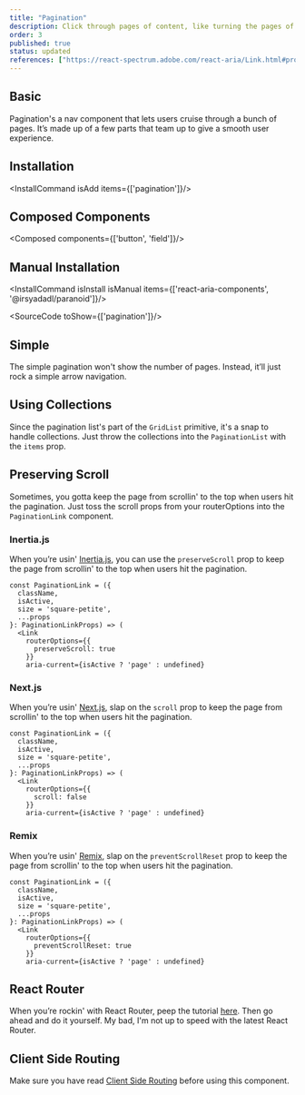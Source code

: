 ```yaml
---
title: "Pagination"
description: Click through pages of content, like turning the pages of a book, controlling the flow of your data presentation.
order: 3
published: true
status: updated
references: ["https://react-spectrum.adobe.com/react-aria/Link.html#props", "https://react-spectrum.adobe.com/react-aria/GridList.html#props"]
---
```



## Basic
Pagination's a nav component that lets users cruise through a bunch of pages. It’s made up of a few parts that team up to give a smooth user experience.
<How isCenter={false} toUse="navigation/pagination-demo" />

## Installation
<InstallCommand isAdd items={['pagination']}/>

## Composed Components
<Composed components={['button', 'field']}/>

## Manual Installation

<InstallCommand isInstall isManual items={['react-aria-components', '@irsyadadl/paranoid']}/>

<SourceCode toShow={['pagination']}/>

## Simple
The simple pagination won't show the number of pages. Instead, it’ll just rock a simple arrow navigation.
<How isCenter={false} toUse="navigation/simple-pagination-demo" />

## Using Collections
Since the pagination list's part of the `GridList` primitive, it's a snap to handle collections. Just throw the collections into the `PaginationList` with the `items` prop.
<How isCenter={false} toUse="navigation/pagination-dynamic-demo" />

## Preserving Scroll
Sometimes, you gotta keep the page from scrollin' to the top when users hit the pagination. Just toss the scroll props from your routerOptions into the `PaginationLink` component.

### Inertia.js
When you’re usin' [Inertia.js](https://inertiajs.com/scroll-management#scroll-preservation), you can use the `preserveScroll` prop to keep the page from scrollin' to the top when users hit the pagination.
```tsx title="ui/pagination.tsx"
const PaginationLink = ({
  className,
  isActive,
  size = 'square-petite',
  ...props
}: PaginationLinkProps) => (
  <Link
    routerOptions={{
      preserveScroll: true
    }}
    aria-current={isActive ? 'page' : undefined}
```

### Next.js
When you’re usin' [Next.js](https://nextjs.org/docs/app/building-your-application/routing/linking-and-navigating#disabling-scroll-restoration), slap on the `scroll` prop to keep the page from scrollin' to the top when users hit the pagination.
```tsx title="ui/pagination.tsx"
const PaginationLink = ({
  className,
  isActive,
  size = 'square-petite',
  ...props
}: PaginationLinkProps) => (
  <Link
    routerOptions={{
      scroll: false
    }}
    aria-current={isActive ? 'page' : undefined}
```

### Remix
When you’re usin' [Remix](https://remix.run/docs/en/main/components/scroll-restoration#preventing-scroll-reset), slap on the `preventScrollReset` prop to keep the page from scrollin' to the top when users hit the pagination.
```tsx title="ui/pagination.tsx"
const PaginationLink = ({
  className,
  isActive,
  size = 'square-petite',
  ...props
}: PaginationLinkProps) => (
  <Link
    routerOptions={{
      preventScrollReset: true
    }}
    aria-current={isActive ? 'page' : undefined}
```

## React Router
When you’re rockin' with React Router, peep the tutorial [here](https://youtu.be/4_H8j3rkpjI?t=61). Then go ahead and do it yourself. My bad, I'm not up to speed with the latest React Router.

## Client Side Routing
Make sure you have read [Client Side Routing](/docs/getting-started/client-side-routing) before using this component.
